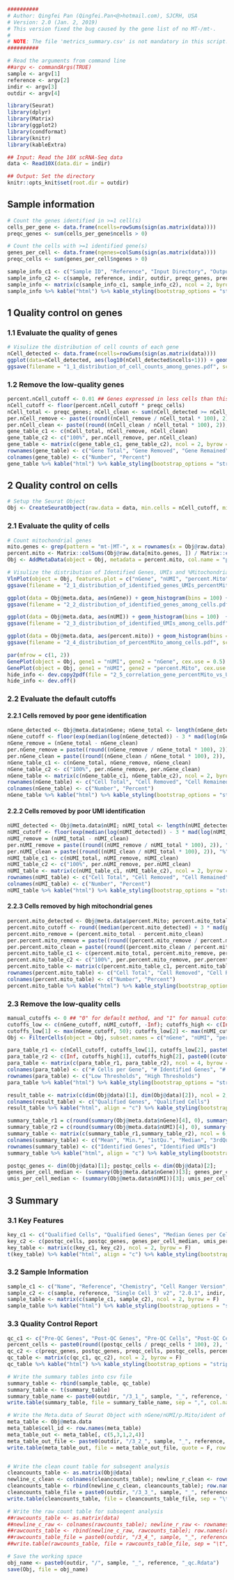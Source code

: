 ```r

##########
# Author: Qingfei Pan (Qingfei.Pan<@>hotmail.com), SJCRH, USA
# Version: 2.0 (Jan. 2, 2019)
# This version fixed the bug caused by the gene list of no MT-/mt-.
#
# NOTE: The file 'metrics_summary.csv' is not mandatory in this script.
##########

# Read the arguments from command line
##argv <- commandArgs(TRUE)
sample <- argv[1]
reference <- argv[2]
indir <- argv[3]
outdir <- argv[4]
```

```r
library(Seurat)
library(dplyr)
library(Matrix)
library(ggplot2)
library(condformat)
library(knitr)
library(kableExtra)
```

```r
## Input: Read the 10X scRNA-Seq data
data <- Read10X(data.dir = indir)

## Output: Set the directory
knitr::opts_knit$set(root.dir = outdir)
```

## Sample information

```r
# Count the genes identified in >=1 cell(s)
cells_per_gene <- data.frame(ncells=rowSums(sign(as.matrix(data))))
preqc_genes <- sum(cells_per_gene$ncells > 0)

# Count the cells with >=1 identified gene(s)
genes_per_cell <- data.frame(ngenes=colSums(sign(as.matrix(data))))
preqc_cells <- sum(genes_per_cell$ngenes > 0)

sample_info_c1 <- c("Sample ID", "Reference", "Input Directory", "Output Directory", "Raw Genes", "Raw Cells")
sample_info_c2 <- c(sample, reference, indir, outdir, preqc_genes, preqc_cells)
sample_info <- matrix(c(sample_info_c1, sample_info_c2), ncol = 2, byrow = F)
sample_info %>% kable("html") %>% kable_styling(bootstrap_options = "striped", font_size = 14) %>% column_spec(1, bold = T) %>% column_spec(2, color = "red", bold = T)
```

## 1 Quality control on genes
### 1.1 Evaluate the quality of genes
```r
# Visulize the distribution of cell counts of each gene
nCell_detected <- data.frame(ncells=rowSums(sign(as.matrix(data))))
ggplot(data=nCell_detected, aes(log10(nCell_detected$ncells+1))) + geom_histogram(bins = 100) + labs(x = "LOG10 (Cell counts + 1)", y = "Gene counts", title = "Distribution of Cell Counts among Genes") + theme(axis.text = element_text(size = 10), axis.title = element_text(size = 12, face = "bold"), title = element_text(size = 14, face = "bold"))
ggsave(filename = "1_1_distribution_of_cell_counts_among_genes.pdf", scale = 1, width = 10, height = 10, units = "in", dpi = 300)
```

### 1.2 Remove the low-quality genes
```r
percent.nCell_cutoff <- 0.01 ## Genes expressed in less cells than this percentage will be removed. Manually adjust it accordingly.
nCell_cutoff <- floor(percent.nCell_cutoff * preqc_cells)
nCell_total <- preqc_genes; nCell_clean <- sum(nCell_detected >= nCell_cutoff); nCell_remove <- (nCell_total - nCell_clean);
per.nCell_remove <- paste((round((nCell_remove / nCell_total * 100), 2)), "%")
per.nCell_clean <- paste((round((nCell_clean / nCell_total * 100), 2)), "%")
gene_table_c1 <- c(nCell_total, nCell_remove, nCell_clean)
gene_table_c2 <- c("100%", per.nCell_remove, per.nCell_clean)
gene_table <- matrix(c(gene_table_c1, gene_table_c2), ncol = 2, byrow = F)
rownames(gene_table) <- c("Gene Total", "Gene Removed", "Gene Remained")
colnames(gene_table) <- c("Number", "Percent")
gene_table %>% kable("html") %>% kable_styling(bootstrap_options = "striped", font_size = 14) %>% column_spec(2:3, bold = T, color = "Red") %>% add_footnote(paste0("Genes expressed in less than ", (100*percent.nCell_cutoff), "% (", nCell_cutoff, ") cells were removed."),  notation = "number")
```

## 2 Quality control on cells

```r
# Setup the Seurat Object
Obj <- CreateSeuratObject(raw.data = data, min.cells = nCell_cutoff, min.genes = 1, project = sample)
```

### 2.1 Evaluate the qulity of cells
```r
# Count mitochondrial genes
mito.genes <- grep(pattern = "mt-|MT-", x = rownames(x = Obj@raw.data), value = TRUE)
percent.mito <- Matrix::colSums(Obj@raw.data[mito.genes, ]) / Matrix::colSums(Obj@raw.data); percent.mito[is.na(percent.mito)] <- 1 ## NAs may cause errors in Mito-related visulization and filtration.
Obj <- AddMetaData(object = Obj, metadata = percent.mito, col.name = "percent.Mito")

# Visulize the distribution of Identified Genes, UMIs and %Mitochondrial genes among cells
VlnPlot(object = Obj, features.plot = c("nGene", "nUMI", "percent.Mito"), nCol = 3, point.size.use = 0, size.x.use = 0, size.title.use = 14) + ggtitle("Distribution of Identified Genes, UMIs and % Mitochondrial Genes among Cells")
ggsave(filename = "2_1_distribution_of_identified_genes_UMIs_percentMito_among_cells.pdf", scale = 1, width = 10, height = 10, units = "in", dpi = 300)

ggplot(data = Obj@meta.data, aes(nGene)) + geom_histogram(bins = 100) + labs(x = "# Identified Genes in Each Cell", y = "Cell Counts", title = "Distribution of Identified Genes among Cells") + theme(axis.text = element_text(size = 10), axis.title = element_text(size = 12, face = "bold"), title = element_text(size = 14, face = "bold"))
ggsave(filename = "2_2_distribution_of_identified_genes_among_cells.pdf", scale = 1, width = 10, height = 10, units = "in", dpi = 300)

ggplot(data = Obj@meta.data, aes(nUMI)) + geom_histogram(bins = 100)  + labs(x = "# Identified UMIs in Each Cell", y = "Cell Counts", title = "Distribution of Identified UMIs among Cells") + theme(axis.text = element_text(size = 10), axis.title = element_text(size = 12, face = "bold"), title = element_text(size = 14, face = "bold"))
ggsave(filename = "2_3_distribution_of_identified_UMIs_among_cells.pdf", scale = 1, width = 10, height = 10, units = "in", dpi = 300)

ggplot(data = Obj@meta.data, aes(percent.mito)) + geom_histogram(bins = 100) + labs(x = "% Mitochondrial Genes in Each Cell", y = "Cell Counts", title = "Distribution of % Mitochondrial Genes among Cells") + theme(axis.text = element_text(size = 10), axis.title = element_text(size = 12, face = "bold"), title = element_text(size = 14, face = "bold"))
ggsave(filename = "2_4_distribution_of_percentMito_among_cells.pdf", scale = 1, width = 10, height = 10, units = "in", dpi = 300)

par(mfrow = c(1, 2))
GenePlot(object = Obj, gene1 = "nUMI", gene2 = "nGene", cex.use = 0.5)
GenePlot(object = Obj, gene1 = "nUMI", gene2 = "percent.Mito", cex.use = 0.5)
hide_info <- dev.copy2pdf(file = "2_5_correlation_gene_percentMito_vs_UMI.pdf", width = 10, height = 10)
hide_info <- dev.off()
```

### 2.2 Evaluate the default cutoffs
#### 2.2.1 Cells removed by poor gene identification
```r
nGene_detected <- Obj@meta.data$nGene; nGene_total <- length(nGene_detected);
nGene_cutoff <- floor(exp(median(log(nGene_detected)) - 3 * mad(log(nGene_detected)))); nGene_clean <- sum(nGene_detected > nGene_cutoff)
nGene_remove = (nGene_total - nGene_clean)
per.nGene_remove = paste((round((nGene_remove / nGene_total * 100), 2)), "%")
per.nGene_clean = paste((round((nGene_clean / nGene_total * 100), 2)), "%")
nGene_table_c1 <- c(nGene_total, nGene_remove, nGene_clean)
nGene_table_c2 <- c("100%", per.nGene_remove, per.nGene_clean)
nGene_table <- matrix(c(nGene_table_c1, nGene_table_c2), ncol = 2, byrow = F)
rownames(nGene_table) <- c("Cell Total", "Cell Removed", "Cell Remained")
colnames(nGene_table) <- c("Number", "Percent")
nGene_table %>% kable("html") %>% kable_styling(bootstrap_options = "striped", font_size = 14) %>% column_spec(2:3, bold = T, color = "Red") %>% add_footnote(paste0("Cells with less than ", (nGene_cutoff), " (", "Defined by MEDIAN - 3*MAD", ") identified genes were removed."),  notation = "number")
```

#### 2.2.2 Cells removed by poor UMI identification
```r
nUMI_detected <- Obj@meta.data$nUMI; nUMI_total <- length(nUMI_detected);
nUMI_cutoff <- floor(exp(median(log(nUMI_detected)) - 3 * mad(log(nUMI_detected)))); nUMI_clean <- sum(nUMI_detected > nUMI_cutoff);
nUMI_remove = (nUMI_total - nUMI_clean)
per.nUMI_remove = paste((round((nUMI_remove / nUMI_total * 100), 2)), "%")
per.nUMI_clean = paste((round((nUMI_clean / nUMI_total * 100), 2)), "%")
nUMI_table_c1 <- c(nUMI_total, nUMI_remove, nUMI_clean)
nUMI_table_c2 <- c("100%", per.nUMI_remove, per.nUMI_clean)
nUMI_table <- matrix(c(nUMI_table_c1, nUMI_table_c2), ncol = 2, byrow = F)
rownames(nUMI_table) <- c("Cell Total", "Cell Removed", "Cell Remained")
colnames(nUMI_table) <- c("Number", "Percent")
nUMI_table %>% kable("html") %>% kable_styling(bootstrap_options = "striped", font_size = 14) %>% column_spec(2:3, bold = T, color = "Red") %>% add_footnote(paste0("Cells with less than ", (nUMI_cutoff), " (", "Defined by MEDIAN - 3*MAD", ") identified UMIs were removed."),  notation = "number")
```

#### 2.2.3 Cells removed by high mitochondrial genes
```r
percent.mito_detected <- Obj@meta.data$percent.Mito; percent.mito_total <- length(percent.mito_detected);
percent.mito_cutoff <- round((median(percent.mito_detected) + 3 * mad(percent.mito_detected)), 4); percent.mito_clean <- sum(percent.mito_detected < percent.mito_cutoff);
percent.mito_remove = (percent.mito_total - percent.mito_clean)
per.percent.mito_remove = paste((round((percent.mito_remove / percent.mito_total * 100), 2)), "%")
per.percent.mito_clean = paste((round((percent.mito_clean / percent.mito_total * 100), 2)), "%")
percent.mito_table_c1 <- c(percent.mito_total, percent.mito_remove, percent.mito_clean)
percent.mito_table_c2 <- c("100%", per.percent.mito_remove, per.percent.mito_clean)
percent.mito_table <- matrix(c(percent.mito_table_c1, percent.mito_table_c2), ncol = 2, byrow = F)
rownames(percent.mito_table) <- c("Cell Total", "Cell Removed", "Cell Remained")
colnames(percent.mito_table) <- c("Number", "Percent")
percent.mito_table %>% kable("html") %>% kable_styling(bootstrap_options = "striped", font_size = 14) %>% column_spec(2:3, bold = T, color = "Red") %>% add_footnote(paste0("Cells with over than ", (percent.mito_cutoff), " (", "Defined by MEDIAN + 3*MAD", ") mitochondrial genes were removed."),  notation = "number")
```

### 2.3 Remove the low-quality cells
```r
manual_cutoffs <- 0 ## "0" for default method, and "1" for manual cutoffs.
cutoffs_low <- c(nGene_cutoff, nUMI_cutoff, -Inf); cutoffs_high <- c(Inf, Inf, percent.mito_cutoff); ## Manually adjust them accordingly.
cutoffs_low[1] <- max(nGene_cutoff, 50); cutoffs_low[2] <- max(nUMI_cutoff, 100); cutoffs_high[3] <- if (percent.mito_cutoff <= 0) 0.8 else (min(percent.mito_cutoff, 0.8)); ## Fix the bug caused by gene list with no MT-/mt-.
Obj <- FilterCells(object = Obj, subset.names = c("nGene", "nUMI", "percent.Mito"), low.thresholds = cutoffs_low, high.thresholds = cutoffs_high)

para_table_r1 <- c(nCell_cutoff, cutoffs_low[1], cutoffs_low[2], paste0((cutoffs_low[3] * 100), "%"))
para_table_r2 <- c(Inf, cutoffs_high[1], cutoffs_high[2], paste0((cutoffs_high[3] * 100), "%"))
para_table <- matrix(c(para_table_r1, para_table_r2), ncol = 4, byrow = T)
colnames(para_table) <- c("# Cells per Gene", "# Identified Genes", "# Identified UMIs", "% Mitochondrial Genes")
rownames(para_table) <- c("Low Thresholds", "High Thresholds")
para_table %>% kable("html") %>% kable_styling(bootstrap_options = "striped", font_size = 14) %>% column_spec(1, bold = T)

result_table <- matrix(c(dim(Obj@data)[1], dim(Obj@data)[2]), ncol = 2, byrow = T)
colnames(result_table) <- c("Qualified Genes", "Qualified Cells")
result_table %>% kable("html", align = "c") %>% kable_styling(bootstrap_options = "striped", font_size = 20) %>% row_spec(1, bold = T, color = "red", background = "lightgreen")

summary_table_r1 = c(round(summary(Obj@meta.data$nGene)[4], 0), summary(Obj@meta.data$nGene)[1], summary(Obj@meta.data$nGene)[2], summary(Obj@meta.data$nGene)[3], summary(Obj@meta.data$nGene)[5], summary(Obj@meta.data$nGene)[6])
summary_table_r2 = c(round(summary(Obj@meta.data$nUMI)[4], 0), summary(Obj@meta.data$nUMI)[1], summary(Obj@meta.data$nUMI)[2], summary(Obj@meta.data$nUMI)[3], summary(Obj@meta.data$nUMI)[5], summary(Obj@meta.data$nUMI)[6])
summary_table <- matrix(c(summary_table_r1,summary_table_r2), ncol = 6, byrow = T)
colnames(summary_table) <- c("Mean", "Min.", "1stQu.", "Median", "3rdQu.", "Max.")
rownames(summary_table) <- c("Identified Genes", "Identified UMIs")
summary_table %>% kable("html", align = "c") %>% kable_styling(bootstrap_options = "striped", font_size = 14) %>% row_spec(1:2, bold = T, color = "red")

postqc_genes <- dim(Obj@data)[1]; postqc_cells <- dim(Obj@data)[2];
genes_per_cell_median <- (summary(Obj@meta.data$nGene))[3]; genes_per_cell_mean <- floor((summary(Obj@meta.data$nGene))[4]);
umis_per_cell_median <- (summary(Obj@meta.data$nUMI))[3]; umis_per_cell_mean <- floor((summary(Obj@meta.data$nUMI))[4]);
```

## 3 Summary
### 3.1 Key Features
```r
key_c1 <- c("Qualified Cells", "Qualified Genes", "Median Genes per Cell", "Mean UMIs per Cell")
key_c2 <- c(postqc_cells, postqc_genes, genes_per_cell_median, umis_per_cell_mean)
key_table <- matrix(c(key_c1, key_c2), ncol = 2, byrow = F)
t(key_table) %>% kable("html", align = "c") %>% kable_styling(bootstrap_options = "striped", font_size = 20) %>% column_spec(1:4, bold = T) %>% row_spec(2, color = "red", background = "lightgreen")
```

### 3.2 Sample Information
```r
sample_c1 <- c("Name", "Reference", "Chemistry", "Cell Ranger Version", "Input Directory", "Output Directory")
sample_c2 <- c(sample, reference, "Single Cell 3' v2", "2.0.1", indir, outdir)
sample_table <- matrix(c(sample_c1, sample_c2), ncol = 2, byrow = F)
sample_table %>% kable("html") %>% kable_styling(bootstrap_options = "striped", font_size = 14)
```

### 3.3 Quality Control Report
```r
qc_c1 <- c("Pre-QC Genes", "Post-QC Genes", "Pre-QC Cells", "Post-QC Cells", "% Post-QC Cells","Median of Post-QC Genes per Cell", "Mean of Post-QC Genes per Cell", "Median of Post-QC UMIs per Cell", "Mean of Post-QC UMIs per Cell")
percent_cells <- paste0(round((postqc_cells / preqc_cells * 100), 2), "%")
qc_c2 <- c(preqc_genes, postqc_genes, preqc_cells, postqc_cells, percent_cells, genes_per_cell_median, genes_per_cell_mean, umis_per_cell_median, umis_per_cell_mean)
qc_table <- matrix(c(qc_c1, qc_c2), ncol = 2, byrow = F)
qc_table %>% kable("html") %>% kable_styling(bootstrap_options = "striped", font_size = 14) %>% row_spec(c(2,4,5,6,9), bold = T, color = "Red")
```

```r

# Write the summary tables into csv file
summary_table <- rbind(sample_table, qc_table)
summary_table <- t(summary_table)
summary_table_name <- paste0(outdir, "/3_1_", sample, "_", reference, "_report.csv")
write.table(summary_table, file = summary_table_name, sep = ",", col.names = F, row.names = F, quote = F)

# Write the Meta.data of Seurat Object with nGene/nUMI/p.Mito/ident of each cell
meta_table <- Obj@meta.data
meta_table$cell_id <- row.names(meta_table)
meta_table_out <- meta_table[, c(5,3,1,2,4)]
meta_table_out_file <- paste0(outdir, "/3_2_", sample, "_", reference, "_metadata.txt")
write.table(meta_table_out, file = meta_table_out_file, quote = F, row.names = F, col.names = T, sep = "\t")


# Write the clean count table for subseqent analysis
cleancounts_table <- as.matrix(Obj@data)
newline_c_clean <- colnames(cleancounts_table); newline_r_clean <- rownames(cleancounts_table);
cleancounts_table <- rbind(newline_c_clean, cleancounts_table); row.names(cleancounts_table) <- c("GeneSymbol", newline_r_clean)
cleancounts_table_file = paste0(outdir, "/3_3_", sample, "_", reference, "_counts_clean.txt")
write.table(cleancounts_table, file = cleancounts_table_file, sep = "\t", col.names = F, row.names = T, quote = F)

# Write the raw count table for subseqent analysis
##rawcounts_table <- as.matrix(data)
##newline_c_raw <- colnames(rawcounts_table); newline_r_raw <- rownames(rawcounts_table);
##rawcounts_table <- rbind(newline_c_raw, rawcounts_table); row.names(rawcounts_table) <- c("GeneSymbol", newline_r_raw);
##rawcounts_table_file = paste0(outdir, "/3_4_", sample, "_", reference, "_counts_raw.txt")
##write.table(rawcounts_table, file = rawcounts_table_file, sep = "\t", col.names = F, row.names = T, quote = F)

# Save the working space
obj_name <- paste0(outdir, "/", sample, "_", reference, "_qc.Rdata")
save(Obj, file = obj_name)
```
